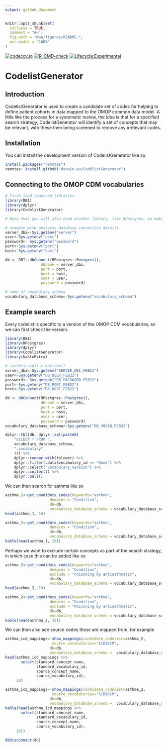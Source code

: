 ```yaml
---
output: github_document
---
```


<!-- README.md is generated from README.Rmd. Please edit that file -->

```r
knitr::opts_chunk$set(
  collapse = TRUE,
  comment = "#>",
  fig.path = "man/figures/README-",
  out.width = "100%"
)
```

<!-- badges: start -->
[![codecov.io](https://codecov.io/github/darwin-eu/CodelistGenerator/coverage.svg?branch=main)](https://codecov.io/github/darwin-eu/CodelistGenerator?branch=main)
[![R-CMD-check](https://github.com/darwin-eu/CodelistGenerator/workflows/R-CMD-check/badge.svg)](https://github.com/darwin-eu/CodelistGenerator/actions)
[![Lifecycle:Experimental](https://img.shields.io/badge/Lifecycle-Experimental-339999)](https://www.tidyverse.org/lifecycle/#experimental)
<!-- badges: end -->

# CodelistGenerator

## Introduction
CodelistGenerator is used to create a candidate set of codes for helping to define patient cohorts in data mapped to the OMOP common data model. A little like the process for a systematic review, the idea is that for a specified search strategy, CodelistGenerator will identify a set of concepts that may be relevant, with these then being screened to remove any irrelevant codes.

## Installation
You can install the development version of CodelistGenerator like so:
``` r
install.packages("remotes")
remotes::install_github("darwin-eu/CodelistGenerator")
```

## Connecting to the OMOP CDM vocabularies
```r
# First load required libraries
library(DBI)
library(dplyr)
library(CodelistGenerator)

# Note that you will also need another library, like RPostgres, to make your database connection
```

```r
# example with postgres database connection details
server_dbi<-Sys.getenv("server")
user<-Sys.getenv("user")
password<- Sys.getenv("password")
port<-Sys.getenv("port")
host<-Sys.getenv("host")

db <- DBI::dbConnect(RPostgres::Postgres(),
                dbname = server_dbi,
                port = port,
                host = host,
                user = user,
                password = password)

# name of vocabulary schema
vocabulary_database_schema<-Sys.getenv("vocabulary_schema")
```

## Example search
Every codelist is specific to a version of the OMOP CDM vocabularies, so we can first check the version.
```r
library(DBI)
library(RPostgres)
library(dplyr)
library(CodelistGenerator)
library(kableExtra)

# usethis::edit_r_environ()
server_dbi<-Sys.getenv("SERVER_DBI_FEB22")
user<-Sys.getenv("DB_USER_FEB22")
password<- Sys.getenv("DB_PASSWORD_FEB22")
port<-Sys.getenv("DB_PORT_FEB22")
host<-Sys.getenv("DB_HOST_FEB22")

db <- dbConnect(RPostgres::Postgres(),
                dbname = server_dbi,
                port = port,
                host = host,
                user = user,
                password = password)
vocabulary_database_schema<-Sys.getenv("DB_VOCAB_FEB22")
```


```r
dplyr::tbl(db, dplyr::sql(paste0(
    "SELECT * FROM ",
    vocabulary_database_schema,
    ".vocabulary"
    ))) %>%
    dplyr::rename_with(tolower) %>%
    dplyr::filter(.data$vocabulary_id == "None") %>%
    dplyr::select("vocabulary_version") %>%
    dplyr::collect() %>%
    dplyr::pull()
```

We can then search for asthma like so
```r
asthma_1<-get_candidate_codes(keywords="asthma",
                    domains = "Condition",
                    db=db,
                    vocabulary_database_schema = vocabulary_database_schema)
head(asthma_1, 10)
```

```r
asthma_1<-get_candidate_codes(keywords="asthma",
                    domains = "Condition",
                    db=db,
                    vocabulary_database_schema = vocabulary_database_schema)
kable(head(asthma_1, 10))
```

Perhaps we want to exclude certain concepts as part of the search strategy, in which case this can be added like so
```r
asthma_2<-get_candidate_codes(keywords="asthma",
                    domains = "Condition",
                    exclude = "Poisoning by antiasthmatic",
                    db=db,
                    vocabulary_database_schema = vocabulary_database_schema)
head(asthma_2, 10)
```

```r
asthma_2<-get_candidate_codes(keywords="asthma",
                    domains = "Condition",
                    exclude = "Poisoning by antiasthmatic",
                    db=db,
                    vocabulary_database_schema = vocabulary_database_schema)
kable(head(asthma_2, 10))
```

We can then also see source codes these are mapped from, for example
```r
asthma_icd_mappings<-show_mappings(candidate_codelist=asthma_2,
                     source_vocabularies="ICD10CM",
                    db=db,
                    vocabulary_database_schema =  vocabulary_database_schema)
head(asthma_icd_mappings %>% 
       select(standard_concept_name,
              standard_vocabulary_id,
              source_concept_name,
              source_vocabulary_id),
     10)
```

```r
asthma_icd_mappings<-show_mappings(candidate_codelist=asthma_2,
                     source_vocabularies="ICD10CM",
                    db=db,
                    vocabulary_database_schema =  vocabulary_database_schema)
kable(head(asthma_icd_mappings %>% 
       select(standard_concept_name,
              standard_vocabulary_id,
              source_concept_name,
              source_vocabulary_id),
     10))
```


```r
dbDisconnect(db)
```
